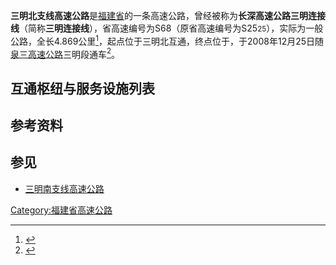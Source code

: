 {{中国高速公路信息框
|省名=Fujian
|编号=S68
|名称=三明北支线高速公路
|路线简称=三明北支线
|自定头部=[[File:Fujian_Expwy_S68_sign_no_name.svg|100px]]
|已通车里程=4.869
|起点={{China Expwy Name|G25}}三明北互通
|终点={{中国国道名|205}}
|最近通车日期=2008年12月25日
}}
'''三明北支线高速公路'''是[[福建省|福建省]]的一条高速公路，曾经被称为'''长深高速公路三明连接线'''（简称'''三明连接线'''），省高速编号为S68（原省高速编号为S25<small>25</small>），实际为一般公路，全长4.869公里<ref>{{Cite web|title=泉三高速公路三明段开工_工作动态_福建省交通运输厅|url=http://jtyst.fujian.gov.cn/zwgk/jtyw/gzdt/200510/t20051009_534271.htm|accessdate=2020-11-28|work=jtyst.fujian.gov.cn}}</ref>，起点位于{{China Expwy Name|G25}}三明北互通，终点位于{{中国国道名|205}}，于2008年12月25日随[[泉三高速公路|泉三高速公路]]三明段通车<ref>{{Cite web|title=泉三高速三明段通车|url=http://www.gov.cn/jrzg/2008-12/26/content_1188023.htm|accessdate=2020-11-28|work=www.gov.cn|archive-date=2020-11-28|archive-url=https://web.archive.org/web/20201128120700/http://www.gov.cn/jrzg/2008-12/26/content_1188023.htm}}</ref>。

==互通枢纽与服务设施列表==
{{Start expwy exit box|place=1}}
{{Expwy exit item|type=M|dist start=5|name=三明北|place=[[三明市|三明市]]<br/>[[三元区|三元区]]|place rows=3|highway connection={{China Expwy Name|G25}}}}
{{Expwy exit item|type=T|dist start=5|name=三明北}}
{{Expwy exit item|type=M|dist start=0|name=翁墩|road connection={{中国国道名|205}}}}
{{End expwy exit box|place=1}}

==参考资料==
{{Reflist}}
==参见==
*[[三明南支线高速公路|三明南支线高速公路]]
{{福建省高速公路}}
{{福建小作品}}

[[Category:福建省高速公路|Category:福建省高速公路]]